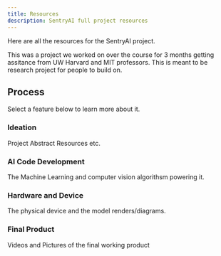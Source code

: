 ```yaml
---
title: Resources
description: SentryAI full project resources
---
```


Here are all the resources for the SentryAI project.


<Callout>

This was a project we worked on over the course for 3 months getting assitance from UW Harvard and MIT professors. This is meant to be research project for people to build  on.

</Callout>

## Process

Select a feature below to learn more about it.

<div className="grid sm:grid-cols-2 gap-4 mt-6">

<Card href="/resources/ideation">

### Ideation

Project Abstract Resources etc.

</Card>

<Card href="/resources/ai-code-development">

### AI Code Development

The Machine Learning and computer vision algorithsm powering it.

</Card>

<Card href="/resources/hardware-device">

### Hardware and Device

The physical device and the model renders/diagrams.

</Card>

<Card href="/resources/final-product/demo">

### Final Product

Videos and Pictures of the final working product

</Card>

</div>
